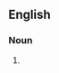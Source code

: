 ==English==

===Noun===
{{en-noun|pl=abomasi|pl2=abomasuses}}

# {{alternative spelling of|[[abomasum]]}}